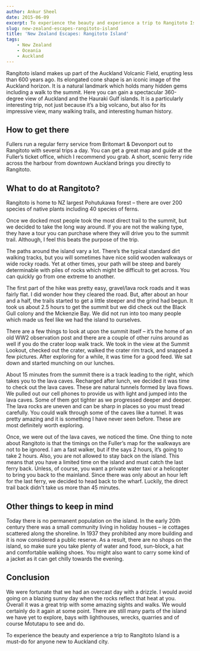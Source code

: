 ```yaml
---
author: Ankur Sheel
date: 2015-06-09
excerpt: To experience the beauty and experience a trip to Rangitoto Island is a must-do for anyone new to Auckland city. It’s no wonder then that for our first trip in Auckland, we decided to take the ferry over to Rangitoto Island.
slug: new-zealand-escapes-rangitoto-island
title: 'New Zealand Escapes: Rangitoto Island'
tags:
    - New Zealand
    - Oceania
    - Auckland
---
```



Rangitoto island makes up part of the Auckland Volcanic Field, erupting less than 600 years ago. Its elongated cone shape is an iconic image of the Auckland horizon. It is a natural landmark which holds many hidden gems including a walk to the summit. Here you can gain a spectacular 360-degree view of Auckland and the Hauraki Gulf islands. It is a particularly interesting trip, not just because it’s a big volcano, but also for its impressive view, many walking trails, and interesting human history.

## How to get there

Fullers run a regular ferry service from Britomart & Devonport out to Rangitoto with several trips a day. You can get a great map and guide at the Fuller’s ticket office, which I recommend you grab. A short, scenic ferry ride across the harbour from downtown Auckland brings you directly to Rangitoto.

<ImageGallery relativeDirectory={props.path} subDirectory="gallery3" />

## What to do at Rangitoto?

Rangitoto is home to NZ largest Pohutukawa forest – there are over 200 species of native plants including 40 species of ferns.

<ImageGallery relativeDirectory={props.path} subDirectory="gallery1" />

Once we docked most people took the most direct trail to the summit, but we decided to take the long way around. If you are not the walking type, they have a tour you can purchase where they will drive you to the summit trail. Although, I feel this beats the purpose of the trip.

The paths around the island vary a lot. There’s the typical standard dirt walking tracks, but you will sometimes have nice solid wooden walkways or wide rocky roads. Yet at other times, your path will be steep and barely determinable with piles of rocks which might be difficult to get across. You can quickly go from one extreme to another.

<ImageGallery relativeDirectory={props.path} subDirectory="gallery4" />

The first part of the hike was pretty easy, gravel/lava rock roads and it was fairly flat. I did wonder how they cleared the road. But, after about an hour and a half, the trails started to get a little steeper and the grind had begun. It took us about 2.5 hours to get the summit but we did check out the Black Gull colony and the Mckenzie Bay. We did not run into too many people which made us feel like we had the island to ourselves.

<ImageGallery relativeDirectory={props.path} subDirectory="gallery5" />

There are a few things to look at upon the summit itself – it’s the home of an old WW2 observation post and there are a couple of other ruins around as well if you do the crater loop walk track. We took in the view at the Summit Lookout, checked out the crater, walked the crater rim track, and snapped a few pictures. After exploring for a while, it was time for a good feed. We sat down and started munching on our lunches.

<ImageGallery relativeDirectory={props.path} subDirectory="gallery6" />

About 15 minutes from the summit there is a track leading to the right, which takes you to the lava caves. Recharged after lunch, we decided it was time to check out the lava caves. These are natural tunnels formed by lava flows. We pulled out our cell phones to provide us with light and jumped into the lava caves. Some of them got tighter as we progressed deeper and deeper. The lava rocks are uneven and can be sharp in places so you must tread carefully. You could walk through some of the caves like a tunnel. It was pretty amazing and it is something I have never seen before. These are most definitely worth exploring.

<ImageGallery relativeDirectory={props.path} subDirectory="gallery7" />

Once, we were out of the lava caves, we noticed the time. One thing to note about Rangitoto is that the timings on the Fuller’s map for the walkways are not to be ignored. I am a fast walker, but if the says 2 hours, it’s going to take 2 hours. Also, you are not allowed to stay back on the island. This means that you have a limited time on the island and must catch the last ferry back. Unless, of course, you want a private water taxi or a helicopter to bring you back to the mainland. Since there was only about an hour left for the last ferry, we decided to head back to the wharf. Luckily, the direct trail back didn't take us more than 45 minutes.

## Other things to keep in mind

Today there is no permanent population on the island. In the early 20th century there was a small community living in holiday houses – ie cottages scattered along the shoreline. In 1937 they prohibited any more building and it is now considered a public reserve. As a result, there are no shops on the island, so make sure you take plenty of water and food, sun-block, a hat and comfortable walking shoes. You might also want to carry some kind of a jacket as it can get chilly towards the evening.

<ImageGallery relativeDirectory={props.path} subDirectory="gallery2" />

## Conclusion

We were fortunate that we had an overcast day with a drizzle. I would avoid going on a blazing sunny day when the rocks reflect that heat at you. Overall it was a great trip with some amazing sights and walks. We would certainly do it again at some point. There are still many parts of the island we have yet to explore, bays with lighthouses, wrecks, quarries and of course Motutapu to see and do.

To experience the beauty and experience a trip to Rangitoto Island is a must-do for anyone new to Auckland city.
